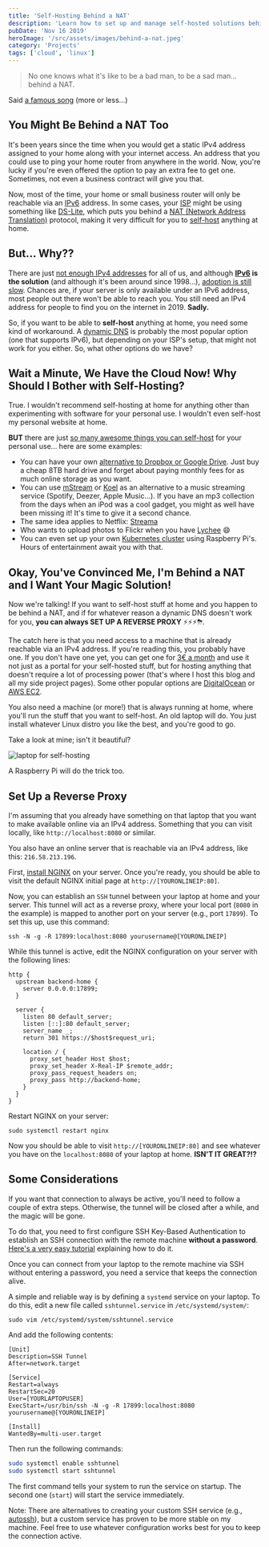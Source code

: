 ```yaml
---
title: 'Self-Hosting Behind a NAT'
description: 'Learn how to set up and manage self-hosted solutions behind a NAT, with tips for cloud and Linux users'
pubDate: 'Nov 16 2019'
heroImage: '/src/assets/images/behind-a-nat.jpeg'
category: 'Projects'
tags: ['cloud', 'linux']
---
```



> No one knows what it's like to be a bad man, to be a sad man... behind a NAT.

Said [a famous song](https://www.youtube.com/watch?v=dMrImMedYRo) (more or less...)

## You Might Be Behind a NAT Too

It's been years since the time when you would get a static IPv4 address assigned to your home along with your internet access. An address that you could use to ping your home router from anywhere in the world. Now, you're lucky if you're even offered the option to pay an extra fee to get one. Sometimes, not even a business contract will give you that.

Now, most of the time, your home or small business router will only be reachable via an [IPv6](https://en.wikipedia.org/wiki/IPv6) address. In some cases, your [ISP](https://en.wikipedia.org/wiki/Internet_service_provider) might be using something like [DS-Lite](https://www.citrix.com/blogs/2012/03/22/ds-lite-%E2%80%93-ipv4-over-ipv6-and-nat/), which puts you behind a [NAT (Network Address Translation)](https://en.wikipedia.org/wiki/Network_address_translation) protocol, making it very difficult for you to [self-host](<https://en.wikipedia.org/wiki/Self-hosting_(web_services)>) anything at home.

## But... Why??

There are just [not enough IPv4 addresses](https://en.wikipedia.org/wiki/IPv4_address_exhaustion) for all of us, and although **[IPv6](https://en.wikipedia.org/wiki/IPv6) is the solution** (and although it's been around since 1998...), [adoption is still slow](https://www.google.com/intl/en/ipv6/statistics.html#tab=ipv6-adoption). Chances are, if your server is only available under an IPv6 address, most people out there won't be able to reach you. You still need an IPv4 address for people to find you on the internet in 2019. **Sadly.**

So, if you want to be able to **self-host** anything at home, you need some kind of workaround. A [dynamic DNS](https://en.wikipedia.org/wiki/Dynamic_DNS) is probably the most popular option (one that supports IPv6), but depending on your ISP's setup, that might not work for you either. So, what other options do we have?

## Wait a Minute, We Have the Cloud Now! Why Should I Bother with Self-Hosting?

True. I wouldn't recommend self-hosting at home for anything other than experimenting with software for your personal use. I wouldn't even self-host my personal website at home.

**BUT** there are just [so many awesome things you can self-host](https://github.com/awesome-selfhosted/awesome-selfhosted/blob/master/README.md) for your personal use... here are some examples:

- You can have your own [alternative to Dropbox or Google Drive](https://filebrowser.xyz/). Just buy a cheap 8TB hard drive and forget about paying monthly fees for as much online storage as you want.
- You can use [mStream](https://www.mstream.io/) or [Koel](https://koel.phanan.net/) as an alternative to a music streaming service (Spotify, Deezer, Apple Music...). If you have an mp3 collection from the days when an iPod was a cool gadget, you might as well have been missing it! It's time to give it a second chance.
- The same idea applies to Netflix: [Streama](https://github.com/streamaserver/streama)
- Who wants to upload photos to Flickr when you have [Lychee](https://lycheeorg.github.io/) 😄
- You can even set up your own [Kubernetes cluster](https://medium.com/nycdev/k8s-on-pi-9cc14843d43) using Raspberry Pi's. Hours of entertainment await you with that.

## Okay, You've Convinced Me, I'm Behind a NAT and I Want Your Magic Solution!

Now we're talking! If you want to self-host stuff at home and you happen to be behind a NAT, and if for whatever reason a dynamic DNS doesn't work for you, **you can always SET UP A REVERSE PROXY** ⚡️⚡️⚡️⛈.

The catch here is that you need access to a machine that is already reachable via an IPv4 address. If you're reading this, you probably have one. If you don't have one yet, you can get one for [3€ a month](https://www.vpsag.com/) and use it not just as a portal for your self-hosted stuff, but for hosting anything that doesn't require a lot of processing power (that's where I host this blog and all my side project pages). Some other popular options are [DigitalOcean](https://www.digitalocean.com/) or [AWS EC2](https://aws.amazon.com/ec2/).

You also need a machine (or more!) that is always running at home, where you'll run the stuff that you want to self-host. An old laptop will do. You just install whatever Linux distro you like the best, and you're good to go.

Take a look at mine; isn't it beautiful?

<Image src={laptop} alt='laptop for self-hosting' />

A Raspberry Pi will do the trick too.

## Set Up a Reverse Proxy

I'm assuming that you already have something on that laptop that you want to make available online via an IPv4 address. Something that you can visit locally, like `http://localhost:8080` or similar.

You also have an online server that is reachable via an IPv4 address, like this: `216.58.213.196`.

First, [install NGINX](https://www.digitalocean.com/community/tutorials/how-to-install-nginx-on-ubuntu-18-04) on your server. Once you're ready, you should be able to visit the default NGINX initial page at `http://[YOURONLINEIP:80]`.

Now, you can establish an `SSH` tunnel between your laptop at home and your server. This tunnel will act as a reverse proxy, where your local port (`8080` in the example) is mapped to another port on your server (e.g., port `17899`). To set this up, use this command:

`ssh -N -g -R 17899:localhost:8080 yourusername@[YOURONLINEIP]`

While this tunnel is active, edit the NGINX configuration on your server with the following lines:

```nginx
http {
  upstream backend-home {
    server 0.0.0.0:17899;
  }

  server {
    listen 80 default_server;
    listen [::]:80 default_server;
    server_name _;
    return 301 https://$host$request_uri;

    location / {
      proxy_set_header Host $host;
      proxy_set_header X-Real-IP $remote_addr;
      proxy_pass_request_headers on;
      proxy_pass http://backend-home;
    }
  }
}
```

Restart NGINX on your server:

`sudo systemctl restart nginx`

Now you should be able to visit `http://[YOURONLINEIP:80]` and see whatever you have on the `localhost:8080` of your laptop at home. **ISN'T IT GREAT?!?**

## Some Considerations

If you want that connection to always be active, you'll need to follow a couple of extra steps. Otherwise, the tunnel will be closed after a while, and the magic will be gone.

To do that, you need to first configure SSH Key-Based Authentication to establish an SSH connection with the remote machine **without a password**. [Here's a very easy tutorial](https://www.digitalocean.com/community/tutorials/how-to-configure-ssh-key-based-authentication-on-a-linux-server) explaining how to do it.

Once you can connect from your laptop to the remote machine via SSH without entering a password, you need a service that keeps the connection alive.

A simple and reliable way is by defining a `systemd` service on your laptop. To do this, edit a new file called `sshtunnel.service` in `/etc/systemd/system/`:

`sudo vim /etc/systemd/system/sshtunnel.service`

And add the following contents:

```systemd
[Unit]
Description=SSH Tunnel
After=network.target

[Service]
Restart=always
RestartSec=20
User=[YOURLAPTOPUSER]
ExecStart=/usr/bin/ssh -N -g -R 17899:localhost:8080 yourusername@[YOURONLINEIP]

[Install]
WantedBy=multi-user.target
```

Then run the following commands:

```sh
sudo systemctl enable sshtunnel
sudo systemctl start sshtunnel
```

The first command tells your system to run the service on startup. The second one (`start`) will start the service immediately.

Note: There are alternatives to creating your custom SSH service (e.g., [autossh](https://linux.die.net/man/1/autossh)), but a custom service has proven to be more stable on my machine. Feel free to use whatever configuration works best for you to keep the connection active.
